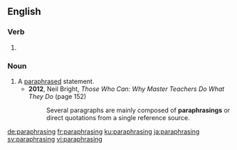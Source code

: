 ==English==

===Verb===
{{head|en|present participle}}

# {{present participle of|paraphrase|lang=en|nocat=1}}

===Noun===
{{en-noun}}

# A [[paraphrase]]d statement.
#* '''2012''', Neil Bright, ''Those Who Can: Why Master Teachers Do What They Do'' (page 152)
#*: Several paragraphs are mainly composed of '''paraphrasings''' or direct quotations from a single reference source.

[[de:paraphrasing]]
[[fr:paraphrasing]]
[[ku:paraphrasing]]
[[ja:paraphrasing]]
[[sv:paraphrasing]]
[[vi:paraphrasing]]